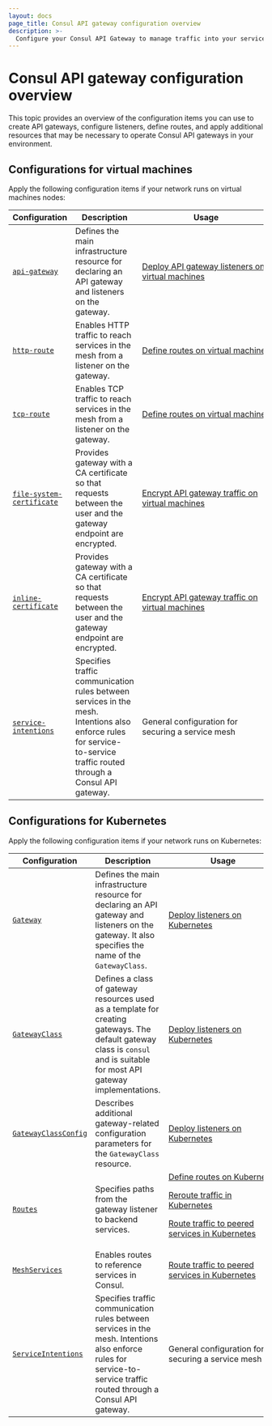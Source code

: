 ```yaml
---
layout: docs
page_title: Consul API gateway configuration overview
description: >-
  Configure your Consul API Gateway to manage traffic into your service mesh. Learn about the Kubernetes Gateway Specification items you can configure and how to configure custom API Gateways.
---
```


# Consul API gateway configuration overview

This topic provides an overview of the configuration items you can use to create API gateways, configure listeners, define routes, and apply additional resources that may be necessary to operate Consul API gateways in your environment.

## Configurations for virtual machines

Apply the following configuration items if your network runs on virtual machines nodes:

| Configuration | Description | Usage |
| ---  | ---         | ---   |
| [`api-gateway`](/consul/docs/connect/config-entries/api-gateway) | Defines the main infrastructure resource for declaring an API gateway and listeners on the gateway. | [Deploy API gateway listeners on virtual machines](/consul/docs/connect/gateways/api-gateway/deploy/listeners-vms) |
| [`http-route`](/consul/docs/connect/config-entries/http-route) | Enables HTTP traffic to reach services in the mesh from a listener on the gateway.| <nobr>[Define routes on virtual machines](/consul/docs/connect/gateways/api-gateway/define-routes/routes-vms)</nobr> |
| [`tcp-route`](/consul/docs/connect/config-entries/tcp-route) | Enables TCP traffic to reach services in the mesh from a listener on the gateway.| [Define routes on virtual machines](/consul/docs/connect/gateways/api-gateway/define-routes/routes-vms) |
| <nobr>[`file-system-certificate`](/consul/docs/connect/config-entries/file-system-certificate)</nobr> | Provides gateway with a CA certificate so that requests between the user and the gateway endpoint are encrypted. | [Encrypt API gateway traffic on virtual machines](/consul/docs/connect/gateways/api-gateway/secure-traffic/encrypt-vms) |
| <nobr>[`inline-certificate`](/consul/docs/connect/config-entries/inline-certificate)</nobr> | Provides gateway with a CA certificate so that requests between the user and the gateway endpoint are encrypted. | [Encrypt API gateway traffic on virtual machines](/consul/docs/connect/gateways/api-gateway/secure-traffic/encrypt-vms) |
| [`service-intentions`](/consul/docs/connect/config-entries/service-intentions) | Specifies traffic communication rules between services in the mesh. Intentions also enforce rules for service-to-service traffic routed through a Consul API gateway. | General configuration for securing a service mesh |

## Configurations for Kubernetes

Apply the following configuration items if your network runs on Kubernetes:

| Configuration | Description | Usage |
| ---  | ---         | ---   |
| [`Gateway`](/consul/docs/connect/gateways/api-gateway/configuration/gateway) | Defines the main infrastructure resource for declaring an API gateway and listeners on the gateway. It also specifies the name of the `GatewayClass`. | [Deploy listeners on Kubernetes](/consul/docs/connect/gateways/api-gateway/deploy/listeners-k8s) |
| [`GatewayClass`](/consul/docs/connect/gateways/api-gateway/configuration/gatewayclass) | Defines a class of gateway resources used as a template for creating gateways. The default gateway class is `consul` and is suitable for most API gateway implementations.  | [Deploy listeners on Kubernetes](/consul/docs/connect/gateways/api-gateway/deploy/listeners-k8s) |
| [`GatewayClassConfig`](/consul/docs/connect/gateways/api-gateway/configuration/gatewayclassconfig) | Describes additional gateway-related configuration parameters for the `GatewayClass` resource. | [Deploy listeners on Kubernetes](/consul/docs/connect/gateways/api-gateway/deploy/listeners-k8s) |
| [`Routes`](/consul/docs/connect/gateways/api-gateway/configuration/routes) | Specifies paths from the gateway listener to backend services. | <nobr>[Define routes on Kubernetes](/consul/docs/connect/gateways/api-gateway/define-routes/routes-k8s)</nobr><p>[Reroute traffic in Kubernetes](/consul/docs/connect/gateways/api-gateway/define-routes/reroute-http-requests)</p><p>[Route traffic to peered services in Kubernetes](/consul/docs/connect/gateways/api-gateway/define-routes/route-to-peered-services)</p> |
| [`MeshServices`](/consul/docs/connect/gateways/api-gateway/configuration/meshservices) | Enables routes to reference services in Consul. | [Route traffic to peered services in Kubernetes](/consul/docs/connect/gateways/api-gateway/define-routes/route-to-peered-services) |
| [`ServiceIntentions`](/consul/docs/connect/config-entries/service-intentions) | Specifies traffic communication rules between services in the mesh. Intentions also enforce rules for service-to-service traffic routed through a Consul API gateway. | General configuration for securing a service mesh |

<!-- Reuse later for a topic about creating custom api gateway classes
You can create a basic Gateway object using the default [`gatewayClassName`](/consul/docs/connect/gateways/api-gateway/configuration/gateway#gatewayclassname) (`consul`). If you want to create custom Gateways suitable for your environment, complete the following steps:

1. Define a [GatewayClassConfig](/consul/docs/connect/gateways/api-gateway/configuration/gatewayclassconfig) that contains your custom configurations.
1. Define a [GatewayClass](/consul/docs/connect/gateways/api-gateway/configuration/gatewayclass) and configure the [`parametersRef.name`](/consul/docs/connect/gateways/api-gateway/configuration/configuration/gatewayclass#parametersref-name) to reference the name of your [GatewayClassConfig](/consul/docs/connect/gateways/api-gateway/configuration/gatewayclassconfig).
1. Define a [Gateway](/consul/docs/connect/gateways/api-gateway/configuration/configuration/gateway) and configure the [`gatewayClassName`](/consul/docs/connect/gateways/api-gateway/configuration/gateway#gatewayclassname) to reference the name of your [GatewayClass](/consul/docs/connect/gateways/api-gateway/configuration/gatewayclass).

<!--TODO add diagram -->

